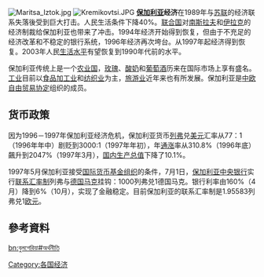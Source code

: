 {{Infobox economy
|country         = 保加利亞
|image           = BusinessParkSofia view3.jpg
|width = 310
|caption         = 索菲亞金融區
|currency        = [[保加利亞列弗|保加利亞列弗]] （BGN）
|year            = 歷年
|organs          = [[歐盟|歐盟]]、[[世界貿易組織|世界貿易組織]]、[[黑海經濟合作組織|黑海經濟合作組織]]
|group           = {{plainlist|
*[[Developing_country|Developing/Emerging]]<ref>{{cite web |url=https://www.imf.org/external/pubs/ft/weo/2019/01/weodata/weoselco.aspx?g=2200&sg=All+countries+%2f+Emerging+market+and+developing+economies |title=World Economic Outlook Database, April 2019 |publisher=[[International_Monetary_Fund|International Monetary Fund]] |website=IMF.org |access-date=29 September 2019 |archive-date=2019-12-22 |archive-url=https://web.archive.org/web/20191222001529/https://www.imf.org/external/pubs/ft/weo/2019/01/weodata/weoselco.aspx?g=2200&sg=All+countries+%2f+Emerging+market+and+developing+economies |dead-url=no }}</ref>
*Upper-middle income economy<ref>{{cite web |url=https://datahelpdesk.worldbank.org/knowledgebase/articles/906519-world-bank-country-and-lending-groups |title=World Bank Country and Lending Groups |publisher=[[World_Bank|World Bank]] |website=datahelpdesk.worldbank.org |access-date=29 September 2019 |archive-date=2019-10-28 |archive-url=https://web.archive.org/web/20191028223324/https://datahelpdesk.worldbank.org/knowledgebase/articles/906519-world-bank-country-and-lending-groups |dead-url=no }}</ref>}}
|population      = {{decrease}} 7,000,039 （1 January 2019）<ref>{{cite web |url=https://ec.europa.eu/eurostat/tgm/table.do?tab=table&init=1&language=en&pcode=tps00001&plugin=1 |title=Population on 1 January |publisher=[[Eurostat|Eurostat]] |website=ec.europa.eu/eurostat |access-date=16 August 2019 |archive-date=2020-02-05 |archive-url=https://web.archive.org/web/20200205195742/https://ec.europa.eu/eurostat/tgm/table.do?tab=table&init=1&language=en&pcode=tps00001&plugin=1 |dead-url=no }}</ref>
|gdp             = {{plainlist|
*國際匯率：{{increase}} $662.50 億 （[[各國國內生產總值列表_(國際匯率)|第72位]]，2019年估計）<ref name="IMFWEOBG">{{cite web |url=https://www.imf.org/external/pubs/ft/weo/2019/02/weodata/weorept.aspx?pr.x=27&pr.y=17&sy=2017&ey=2021&scsm=1&ssd=1&sort=country&ds=.&br=1&c=918&s=NGDPD%2CPPPGDP%2CNGDPDPC%2CPPPPC%2CPCPIPCH&grp=0&a= |title=World Economic Outlook Database, October 2019 |publisher=[[International_Monetary_Fund|International Monetary Fund]] |website=IMF.org |access-date=15 October 2019 |archive-date=2020-07-30 |archive-url=https://web.archive.org/web/20200730213539/https://www.imf.org/external/pubs/ft/weo/2019/02/weodata/weorept.aspx?pr.x=27&pr.y=17&sy=2017&ey=2021&scsm=1&ssd=1&sort=country&ds=.&br=1&c=918&s=NGDPD%2CPPPGDP%2CNGDPDPC%2CPPPPC%2CPCPIPCH&grp=0&a= |dead-url=no }}</ref>
*[[購買力平價|購買力平價]]：{{increase}} $1711.85 億  （[[各國國內生產總值列表_(購買力平價)|第74位]]，2019年估計）<ref name="IMFWEOBG"/>}}
|rank=68
|growth          = {{plainlist|
*3.5% （2017） 3.1% （2018）
*3.6% （2019e） 3.0% （2020f）<ref name=" World Bank">{{cite web |url=https://openknowledge.worldbank.org/bitstream/handle/10986/33044/9781464814693.pdf |title=Global Economic Prospects, January 2020 : Slow Growth, Policy Challenges |page=83 |publisher=[[World_Bank|World Bank]] |website=openknowledge.worldbank.org |access-date=11 January 2020 |archive-date=2020-02-09 |archive-url=https://web.archive.org/web/20200209170205/https://openknowledge.worldbank.org/bitstream/handle/10986/33044/9781464814693.pdf |dead-url=no }}</ref>}}
|per capita      = {{plainlist|
*國際匯率：{{increase}} $9,518 （[[各國人均國內生產總值列表_(國際匯率)|第68位]]，2019年估計）<ref name="IMFWEOBG"/>
*購買力平價：{{increase}} $24,595 （[[各國人均國內生產總值列表_(購買力平價)|第60位]]，2019年估計）<ref name="IMFWEOBG"/>}}
|sectors         = {{plainlist|
*[[第一產業|農業]]: 5.1%
*[[第二產業|工業]]: 27.5%
*[[第三產業|服務業]]: 67.4% 
*（2016年估計）<ref name="nsi.bg">{{cite web|url=http://www.nsi.bg/en/content/15403/%D0%BF%D1%80%D0%B5%D1%81%D1%81%D1%8A%D0%BE%D0%B1%D1%89%D0%B5%D0%BD%D0%B8%D0%B5/gross-domestic-product-second-quarter-2017-flash-estimates|title=Gross Domestic Product for the Second Quarter of 2017 （Flash Estimates） | National statistical institute|publisher=National Statistical Institiute|accessdate=2017-09-03|archive-date=2020-08-04|archive-url=https://web.archive.org/web/20200804105007/https://www.nsi.bg/en/content/15403/%d0%bf%d1%80%d0%b5%d1%81%d1%81%d1%8a%d0%be%d0%b1%d1%89%d0%b5%d0%bd%d0%b8%d0%b5/gross-domestic-product-second-quarter-2017-flash-estimates|dead-url=no}}</ref>}}
|inflation       = {{plainlist|
*2.3% （2020年估計）<ref name="IMFWEOBG"/>
*2.5% （2019年估計）<ref name="IMFWEOBG"/>
*2.6% （2018年）<ref name="IMFWEOBG"/>}}
|poverty         = {{plainlist|
*貧困人口: {{decreasePositive}} 22.0%（2017年）<ref>{{cite web|url=http://www.nsi.bg/bg/content/8258/%D0%B8%D0%BD%D0%B4%D0%B8%D0%BA%D0%B0%D1%82%D0%BE%D1%80%D0%B8-%D0%B7%D0%B0-%D0%B1%D0%B5%D0%B4%D0%BD%D0%BE%D1%81%D1%82-%D0%B8-%D1%81%D0%BE%D1%86%D0%B8%D0%B0%D0%BB%D0%BD%D0%BE-%D0%B2%D0%BA%D0%BB%D1%8E%D1%87%D0%B2%D0%B0%D0%BD%D0%B5-%D0%BE%D0%B1%D1%89%D0%BE-%D0%B7%D0%B0-%D1%81%D1%82%D1%80%D0%B0%D0%BD%D0%B0%D1%82%D0%B0|title=Индикатори за бедност и социално включване общо за страната|publisher=National Statistical Institiute|accessdate=2016-05-10|language=bg|archive-date=2016-06-03|archive-url=https://web.archive.org/web/20160603203406/http://www.nsi.bg/bg/content/8258/%D0%B8%D0%BD%D0%B4%D0%B8%D0%BA%D0%B0%D1%82%D0%BE%D1%80%D0%B8-%D0%B7%D0%B0-%D0%B1%D0%B5%D0%B4%D0%BD%D0%BE%D1%81%D1%82-%D0%B8-%D1%81%D0%BE%D1%86%D0%B8%D0%B0%D0%BB%D0%BD%D0%BE-%D0%B2%D0%BA%D0%BB%D1%8E%D1%87%D0%B2%D0%B0%D0%BD%D0%B5-%D0%BE%D0%B1%D1%89%D0%BE-%D0%B7%D0%B0-%D1%81%D1%82%D1%80%D0%B0%D0%BD%D0%B0%D1%82%D0%B0|dead-url=no}}</ref><ref>{{cite web |url=https://data.worldbank.org/indicator/SI.POV.NAHC?locations=BG |title=Poverty headcount ratio at national poverty lines （% of population） - Bulgaria |publisher=[[World_Bank|World Bank]] |website=data.worldbank.org |access-date=23 October 2019 |archive-date=2019-05-14 |archive-url=https://web.archive.org/web/20190514124252/https://data.worldbank.org/indicator/SI.POV.NAHC?locations=BG |dead-url=no }}</ref>
*貧窮與社會排除風險: {{decreasePositive}} 32.8% （2018年）<ref>{{cite web |url=https://ec.europa.eu/eurostat/tgm/refreshTableAction.do?tab=table&plugin=1&pcode=t2020_50&language=en |title=People at risk of poverty or social exclusion |publisher=[[Eurostat|Eurostat]] |website=ec.europa.eu |access-date=8 May 2019 |archive-date=2020-11-11 |archive-url=https://web.archive.org/web/20201111231101/https://ec.europa.eu/eurostat/tgm/refreshTableAction.do?tab=table&plugin=1&pcode=t2020_50&language=en |dead-url=no }}</ref>
*每日低於5.50美元{{decreasePositive}} 8.7% （2014年）<ref>{{cite web |url=https://data.worldbank.org/indicator/SI.POV.UMIC?locations=BG&name_desc=false |title=Poverty headcount ratio at $5.50 a day （2011 PPP） （% of population） - Bulgaria |publisher=[[World_Bank|World Bank]] |website=data.worldbank.org |access-date=6 October 2019 |archive-date=2020-08-20 |archive-url=https://web.archive.org/web/20200820104124/https://data.worldbank.org/indicator/SI.POV.UMIC?locations=BG&name_desc=false |dead-url=no }}</ref>}}
|gini            = {{decreasePositive}} 39.6 {{color|darkorange|中}} （2018；[[歐洲統計局|歐洲統計局]]）<ref>{{cite web |url=https://ec.europa.eu/eurostat/tgm/table.do?tab=table&init=1&language=en&pcode=tessi190&plugin=1 |title=Gini coefficient of equivalised disposable income - EU-SILC survey |publisher=[[Eurostat|Eurostat]] |website=ec.europa.eu |access-date=8 May 2019 |archive-date=2020-04-08 |archive-url=https://web.archive.org/web/20200408144604/https://ec.europa.eu/eurostat/tgm/table.do?tab=table&init=1&language=en&pcode=tessi190&plugin=1 |dead-url=no }}</ref>
|hdi             = {{plainlist|
*{{increase}} 0.816 {{color|green|極高}} （2018年）<ref>{{cite web |url=http://hdr.undp.org/en/indicators/137506 |title=Human Development Index （HDI） |publisher=[[Human_Development_Report|HDRO （Human Development Report Office）]] [[United_Nations_Development_Programme|United Nations Development Programme]] |website=hdr.undp.org |access-date=11 December 2019 |archive-date=2016-06-27 |archive-url=https://web.archive.org/web/20160627101948/http://hdr.undp.org/en/indicators/137506 |dead-url=no }}</ref> （[[人類發展指數列表|第52位]]）
*0.714 [[List_of_countries_by_inequality-adjusted_HDI|IHDI]] （2018）<ref>{{cite web |url=http://hdr.undp.org/en/content/table-3-inequality-adjusted-human-development-index-ihdi |title=Inequality-adjusted Human Development Index （IHDI） |publisher=[[Human_Development_Report|HDRO （Human Development Report Office）]] [[United_Nations_Development_Programme|United Nations Development Programme]] |website=hdr.undp.org |access-date=11 December 2019 |archive-date=2019-12-11 |archive-url=https://web.archive.org/web/20191211010847/http://hdr.undp.org/en/content/table-3-inequality-adjusted-human-development-index-ihdi |dead-url=no }}</ref>}}
|labor           = {{plainlist|
*{{decrease}} 3,283,797 （2019）<ref>{{cite web |url=https://data.worldbank.org/indicator/SL.TLF.TOTL.IN?locations=BG&most_recent_value_desc=true |title=Labor force, total - Bulgaria |publisher=[[World_Bank|World Bank]] |website=data.worldbank.org |access-date=1 November 2019 |archive-date=2020-08-20 |archive-url=https://web.archive.org/web/20200820101107/https://data.worldbank.org/indicator/SL.TLF.TOTL.IN?locations=BG&most_recent_value_desc=true |dead-url=no }}</ref>
*就業率:{{increase}} 72.4%（2018年）<ref>{{cite web |url=https://ec.europa.eu/eurostat/tgm/table.do?tab=table&init=1&language=en&pcode=t2020_10&plugin=1 |title=Employment rate by sex, age group 20-64 |publisher=[[Eurostat|Eurostat]] |website=ec.europa.eu/eurostat |access-date=24 August 2019 |archive-date=2019-10-19 |archive-url=https://web.archive.org/web/20191019121241/https://ec.europa.eu/eurostat/tgm/table.do?tab=table&init=1&language=en&pcode=t2020_10&plugin=1 |dead-url=no }}</ref>}}
|occupations     = {{plainlist|
*農業: 6.8%
*工業: 26.6%
*服務業: 66.6% 
*（2016年估計）<ref name="CIAWFBU">{{cite web |url=https://www.cia.gov/library/publications/resources/the-world-factbook/geos/bu.html |title=The World Factbook |publisher=[[Central_Intelligence_Agency|Central Intelligence Agency]] |website=CIA.gov |access-date=13 March 2019 |archive-date=2020-11-12 |archive-url=https://web.archive.org/web/20201112031555/https://www.cia.gov/library/publications/resources/the-world-factbook/geos/bu.html |dead-url=no }}</ref>}}
|unemployment    = {{plainlist|
*{{decreasePositive}} 3.7% （2019年12月）<ref>{{cite web |url=https://appsso.eurostat.ec.europa.eu/nui/show.do?dataset=une_rt_m&lang=en |title=Unemployment by sex and age - monthly average |publisher=[[Eurostat|Eurostat]] |website=appsso.eurostat.ec.europa.eu |access-date=31 January 2020 |archive-date=2020-02-23 |archive-url=https://web.archive.org/web/20200223035224/http://appsso.eurostat.ec.europa.eu/nui/show.do?dataset=une_rt_m&lang=en |dead-url=no }}</ref>
*青年失業率: {{decreasePositive}} 12.7%（2018年）<ref>{{cite web |url=https://appsso.eurostat.ec.europa.eu/nui/show.do?dataset=yth_empl_100&lang=en |title=Youth unemployment rate by sex, age （15-24） and country of birth |publisher=[[Eurostat|Eurostat]] |website=appsso.eurostat.ec.europa.eu |access-date=26 December 2019 |archive-date=2020-11-04 |archive-url=https://web.archive.org/web/20201104091403/https://appsso.eurostat.ec.europa.eu/nui/show.do?dataset=yth_empl_100&lang=en |dead-url=no }}</ref>}}
|average gross salary = BGN 1,247 / €637 / $714 每月 （2019年3月）
|average net salary = BGN 968 / €495 / $555 每月 （2019年3月）
|edbr            = {{decrease}} [[各國經商容易度列表|第61位 （容易, 2020年）]]<ref name=" World Bank and International Financial Corporation ">{{cite web|url= http://www.doingbusiness.org/data/exploreeconomies/bulgaria/|title= Doing Business in Bulgaria|publisher= [[World_Bank|World Bank]]|accessdate= 21 November 2017|archive-date= 2016-08-11|archive-url= https://web.archive.org/web/20160811084239/http://www.doingbusiness.org/data/exploreeconomies/bulgaria|dead-url= no}}</ref>
|industries      = 電，煤氣，水；食品，飲料，煙草；機械設備，汽車零部件，賤金屬，化工產品，焦炭，精煉石油，核燃料；外包中心
|exports         = {{increase}} $333.14 億 （2018年）<ref name="Bulgaria Export Sales 2018">{{cite web|url=http://www.worldstopexports.com/worlds-top-export-countries/|title=Bulgaria Export Sales 2018|publisher=[[World's_Top_Exports|World's Top Exports]]|year=2018|accessdate=2020-02-01|archive-date=2020-02-01|archive-url=https://web.archive.org/web/20200201180551/http://www.worldstopexports.com/worlds-top-export-countries/|dead-url=no}}</ref>
|export-goods    = 服裝，鞋類，鋼鐵，機械設備，燃料，農業，煙草，IT組件
|export-partners = {{plainlist|
*{{flag|Germany}} 14%
*{{flag|Turkey}} 9.2%
*{{flag|Italy}} 9.0%
*{{flag|Romania}} 6.9%
*{{flag|Greece}} 5.8%
*{{flag|Belgium}} 4.3%
*{{flag|France}} 4.0%
*{{flag|China}} 3.0%
*{{flag|Russia}} 2.9%
*{{flag|Spain}} 2.8%
*{{flag|United Kingdom}} 2.2%
*{{flag|Poland}} 2.2%
*{{flag|Netherlands}} 2.2%
*{{flag|Austria}} 2.0%
*{{flag|Czech Republic}} 2.0%
*{{flag|United States}} 1.9%
*{{flag|South Africa}} 1.7%
*{{flag|Egypt}} 1.6% 
*（2017年）<ref name="Export Partners of Bulgaria">{{cite web|url=http://atlas.media.mit.edu/en/profile/country/bgr/|title=Export Partners of Bulgaria|publisher=[[The_Observatory_of_Economic_Complexity|The Observatory of Economic Complexity]]|year=2017|accessdate=2019-03-31|archive-url=https://web.archive.org/web/20170920173656/http://atlas.media.mit.edu/en/profile/country/bgr/|archive-date=2017-09-20|dead-url=yes}}</ref>}}
|imports         = {{increase}} $362.90 億 （2018年）<ref name="Bulgaria Import Sales 2018">{{cite web|url=https://en.wikipedia.org/wiki/List_of_countries_by_imports|title=Bulgaria Import Sales 2018|publisher=[[Wikipedia|Wikipedia]]|year=2018|accessdate=2020-02-01|archive-date=2020-01-23|archive-url=https://web.archive.org/web/20200123225606/https://en.wikipedia.org/wiki/List_of_countries_by_imports|dead-url=no}}</ref>
|import-goods    = 機械工具;金屬礦石；化學品塑料；燃料，礦物和原材料
|import-partners = {{plainlist|
*{{flag|Germany}} 11%
*{{flag|Russia}} 10%
*{{flag|Romania}} 6.6%
*{{flag|Turkey}} 6.4%
*{{flag|Italy}} 6.4%
*{{flag|Spain}} 5.2%
*{{flag|Greece}} 4.0%
*{{flag|China}} 3.8%
*{{flag|Poland}} 3.6%
*{{flag|Netherlands}} 3.5%
*{{flag|Hungary}} 3.4%
*{{flag|France}} 2.8%
*{{flag|Belgium}} 2.3%
*{{flag|Austria}} 2.2%
*{{flag|Czech Republic}} 2.1%
*{{flag|Serbia}} 1.9%
*{{flag|Egypt}} 1.7%
*{{flag|Ukraine}} 1.5%
*{{flag|United Kingdom}} 1.4%
*{{flag|Slovakia}} 1.3%
*{{flag|Chile}} 1.2% 
*（2017）<ref name="Import Partners of Bulgaria">{{cite web |url=http://atlas.media.mit.edu/en/profile/country/bgr/ |title=Import Partners of Bulgaria |publisher=[[The_Observatory_of_Economic_Complexity|The Observatory of Economic Complexity]] |year=2017 |accessdate=2019-03-31 |archive-url=https://web.archive.org/web/20170920173656/http://atlas.media.mit.edu/en/profile/country/bgr/ |archive-date=2017-09-20 |dead-url=yes }}</ref>}}
|current account = {{increase}} $25.62 億 （2017年估計）<ref name="CIAWFBU"/>
|FDI             = {{plainlist|
*{{increase}} $469.2 億 （2017年估計）<ref name="CIAWFBU"/>
*{{increase}} Abroad: $58.68 億 （2017年估計）<ref name="CIAWFBU"/>}}
|gross external debt = {{increaseNegative}} $420.6 億 （2017年估計）<ref name="CIAWFBU"/>
|debt            = {{plainlist|
*{{DecreasePositive}} 佔GDP 22.3%（2018年）<ref name="2ND NOTIFICATION">{{cite web |title=Euro area government deficit at 0.5% and EU28 at 0.7% of GDP |url=https://ec.europa.eu/eurostat/documents/2995521/10064349/2-21102019-AP-EN.pdf |website=ec.europa.eu/eurostat |publisher=Eurostat |accessdate=6 February 2020 |archive-date=2019-10-21 |archive-url=https://web.archive.org/web/20191021123543/https://ec.europa.eu/eurostat/documents/2995521/10064349/2-21102019-AP-EN.pdf |dead-url=no }}</ref>
*{{decreasePositive}} BGN 244.31 億 （2018年）<ref name="2ND NOTIFICATION"/>}}
|revenue         = 佔GDP 38.3% （2018年）<ref name="2ND NOTIFICATION"/>
|expenses        = 佔GDP 36.5% （2018年）<ref name="2ND NOTIFICATION"/>
|balance         = {{plainlist|
*{{increase}} +1.8% of GDP （2018年）<ref name="2ND NOTIFICATION"/>
*{{increase}} +BGN 1.921 billion （2018）<ref name="2ND NOTIFICATION"/>}}
|reserves        = {{increase}} $28.38 billion （31 December 2017 est.）<ref name="CIAWFBU"/>
|aid             = $475 million （2004-06）
|credit          = {{plainlist|
*[[標準普爾|標準普爾]]:<ref>{{cite web |title=Bulgaria’s Credit Rating Raised by S&P on Fiscal Performance |publisher=Bloomberg |url=https://www.bloomberg.com/news/articles/2019-11-29/bulgaria-s-credit-rating-raised-by-s-p-on-fiscal-performance |accessdate=30 November 2019 |archive-date=2020-11-26 |archive-url=https://web.archive.org/web/20201126022852/https://www.bloomberg.com/news/articles/2019-11-29/bulgaria-s-credit-rating-raised-by-s-p-on-fiscal-performance |dead-url=no }}</ref>
*{{steady}} BBB （國內）
*{{increase}} BBB （外國）
*{{steady}} A- （T&C Assessment）
*Scope:<ref>{{cite news |title=Scope upgrades Bulgaria's long-term credit rating to BBB+, and revises the Outlook to Stable |publisher=Scope Ratings |url=https://www.scoperatings.com/#search/research/detail/158968EN |accessdate=22 February 2019 |archive-date=2013-03-28 |archive-url=https://web.archive.org/web/20130328121012/https://www.scoperatings.com/#search/research/detail/158968EN |dead-url=no }}</ref>
*{{increase}} BBB+
*Outlook: Stable}}
|cianame         = bu
|spelling        =
}}
[[File:Maritsa_Iztok.jpg|thumb]]
[[File:Kremikovtsi.JPG|thumb]]
'''[[保加利亚|保加利亚]]经济'''在1989年与[[苏联|苏联]]的经济联系失落後受到巨大打击。人民生活条件下降40%。[[联合国|联合国]]对[[南斯拉夫|南斯拉夫]]和[[伊拉克|伊拉克]]的经济制裁给保加利亚也带来了冲击。1994年经济开始得到恢复，但由于不充足的经济改革和不稳定的银行系统，1996年经济再次垮台。从1997年起经济得到恢复。2003年人民[[生活水平|生活水平]]有望恢复到1990年代前的水平。

保加利亚传统上是一个[[农业国|农业国]]，[[玫瑰|玫瑰]]、[[酸奶|酸奶]]和[[葡萄酒|葡萄酒]]历来在国际市场上享有盛名。[[工业|工业]]目前以[[食品加工业|食品加工业]]和[[纺织业|纺织业]]为主，[[旅游业|旅游业]]近年来也有所发展。保加利亚是[[中欧自由贸易协定|中欧自由贸易协定]]组织的成员。

==货币政策==
因为1996－1997年保加利亚经济危机，保加利亚货币[[保加利亞列弗|列弗]]兑[[美元|美元]]汇率从77：1（1996年年中）剧贬到3000:1（1997年年初），年[[通涨|通涨]]率从310.8%（1996年底）飆升到2047%（1997年3月），[[国内生产总值|国内生产总值]]下降了10.1%。

1997年5月保加利亚接受[[国际货币基金组织|国际货币基金组织]]的条件，7月1日，[[保加利亚中央银行|保加利亚中央银行]]实行[[联系汇率制|联系汇率制]]列弗与[[德国马克|德国马克]]挂钩：1000列弗兑1德国马克。银行利率由160%（4月）降到6%（10月），实现了金融稳定。目前保加利亚的联系汇率制是1.95583列弗兑1[[欧元|欧元]]。
== 參考資料 ==
{{Reflist}}
{{欧洲题目|经济}}

[[Category:各国经济|Category:各国经济]]



[[bn:বুলগেরিয়া#অর্থনীতি|bn:বুলগেরিয়া#অর্থনীতি]]